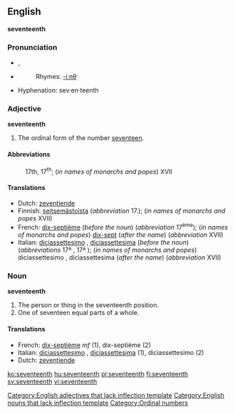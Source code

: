 ==English==
'''seventeenth'''

===Pronunciation===
*{{IPA|/ˌsɛvnˈtiːnθ/}}, {{SAMPA|/%sEvn"ti:nT/}}
*{{audio|en-us-seventeenth.ogg|Audio (US)}}
*:Rhymes: [[Rhymes:English:-iːnθ|-iːnθ]]
*Hyphenation: sev·en·teenth

===Adjective===
'''seventeenth'''[[Category:English adjectives that lack inflection template]]

# The ordinal form of the number [[seventeen]].

====Abbreviations====
:17th, 17<sup>th</sup>; (''in names of monarchs and popes'') XVII

====Translations====
{{top}}
*Dutch: [[zeventiende]]
*Finnish: [[seitsemästoista]] (''abbreviation'' 17.); (''in names of monarchs and popes'' XVII)
*French: [[dix-septième]] (''before the noun'') (''abbreviation'' 17<sup>ème</sup>); (''in names of monarchs and popes'') [[dix-sept]] (''after the name'') (''abbreviation'' XVII)
*Italian: [[diciassettesimo]] {{m}}, [[diciassettesima]] {{f}} (''before the noun'') (''abbreviations'' 17º {{m}}, 17ª {{f}}); (''in names of monarchs and popes'') diciassettesimo {{m}}, diciassettesima {{f}} (''after the name'') (''abbreviation'' XVII)
{{mid}}
{{bottom}}

===Noun===
'''seventeenth'''[[Category:English nouns that lack inflection template]]

# The person or thing in the seventeenth position.
# One of seventeen equal parts of a whole.

====Translations====

*French: [[dix-septième]] ''mf'' (1), dix-septième {{m}} (2)
*Italian: [[diciassettesimo]] {{m}}, [[diciassettesima]] {{f}} (1), diciassettesimo {{m}} (2)
*Dutch: [[zeventiende]]

[[Category:Ordinal numbers]]

[[ko:seventeenth]]
[[hu:seventeenth]]
[[pl:seventeenth]]
[[fi:seventeenth]]
[[sv:seventeenth]]
[[vi:seventeenth]]